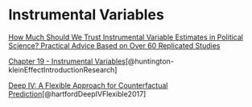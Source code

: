 # Instrumental Variables {.unnumbered}

[How Much Should We Trust Instrumental Variable Estimates in Political Science? Practical Advice Based on Over 60 Replicated Studies](https://yiqingxu.org/papers/english/2021_iv/LLXZ.pdf)

[Chapter 19 - Instrumental Variables](https://theeffectbook.net/ch-InstrumentalVariables.html)[@huntington-kleinEffectIntroductionResearch]

[Deep IV: A Flexible Approach for Counterfactual Prediction](http://proceedings.mlr.press/v70/hartford17a.html)[@hartfordDeepIVFlexible2017]
